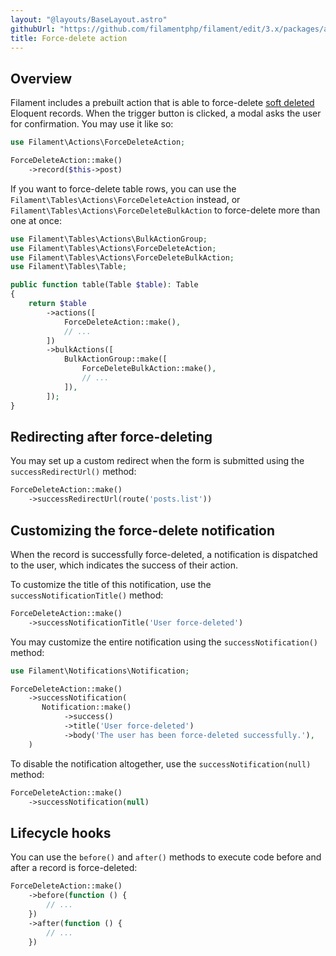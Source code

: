 ```yaml
---
layout: "@layouts/BaseLayout.astro"
githubUrl: "https://github.com/filamentphp/filament/edit/3.x/packages/actions/docs/07-prebuilt-actions/06-force-delete.md"
title: Force-delete action
---
```


## Overview

Filament includes a prebuilt action that is able to force-delete [soft deleted](https://laravel.com/docs/eloquent#soft-deleting) Eloquent records. When the trigger button is clicked, a modal asks the user for confirmation. You may use it like so:

```php
use Filament\Actions\ForceDeleteAction;

ForceDeleteAction::make()
    ->record($this->post)
```

If you want to force-delete table rows, you can use the `Filament\Tables\Actions\ForceDeleteAction` instead, or `Filament\Tables\Actions\ForceDeleteBulkAction` to force-delete more than one at once:

```php
use Filament\Tables\Actions\BulkActionGroup;
use Filament\Tables\Actions\ForceDeleteAction;
use Filament\Tables\Actions\ForceDeleteBulkAction;
use Filament\Tables\Table;

public function table(Table $table): Table
{
    return $table
        ->actions([
            ForceDeleteAction::make(),
            // ...
        ])
        ->bulkActions([
            BulkActionGroup::make([
                ForceDeleteBulkAction::make(),
                // ...
            ]),
        ]);
}
```

## Redirecting after force-deleting

You may set up a custom redirect when the form is submitted using the `successRedirectUrl()` method:

```php
ForceDeleteAction::make()
    ->successRedirectUrl(route('posts.list'))
```

## Customizing the force-delete notification

When the record is successfully force-deleted, a notification is dispatched to the user, which indicates the success of their action.

To customize the title of this notification, use the `successNotificationTitle()` method:

```php
ForceDeleteAction::make()
    ->successNotificationTitle('User force-deleted')
```

You may customize the entire notification using the `successNotification()` method:

```php
use Filament\Notifications\Notification;

ForceDeleteAction::make()
    ->successNotification(
       Notification::make()
            ->success()
            ->title('User force-deleted')
            ->body('The user has been force-deleted successfully.'),
    )
```

To disable the notification altogether, use the `successNotification(null)` method:

```php
ForceDeleteAction::make()
    ->successNotification(null)
```

## Lifecycle hooks

You can use the `before()` and `after()` methods to execute code before and after a record is force-deleted:

```php
ForceDeleteAction::make()
    ->before(function () {
        // ...
    })
    ->after(function () {
        // ...
    })
```
